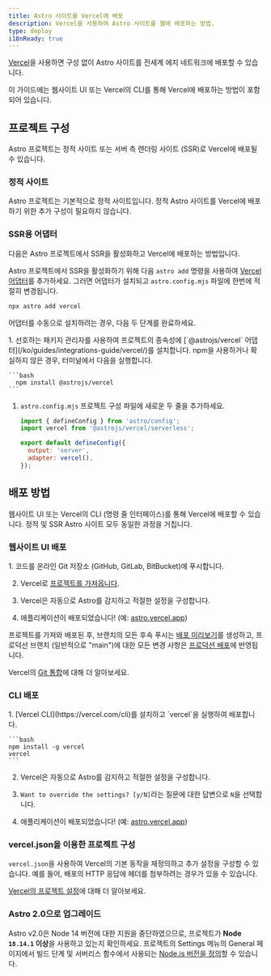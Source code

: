 ```yaml
---
title: Astro 사이트를 Vercel에 배포
description: Vercel을 사용하여 Astro 사이트를 웹에 배포하는 방법.
type: deploy
i18nReady: true
---
```


[Vercel](http://vercel.com/)을 사용하면 구성 없이 Astro 사이트를 전세계 에지 네트워크에 배포할 수 있습니다.

이 가이드에는 웹사이트 UI 또는 Vercel의 CLI를 통해 Vercel에 배포하는 방법이 포함되어 있습니다.

## 프로젝트 구성

Astro 프로젝트는 정적 사이트 또는 서버 측 렌더링 사이트 (SSR)로 Vercel에 배포될 수 있습니다.

### 정적 사이트

Astro 프로젝트는 기본적으로 정적 사이트입니다. 정적 Astro 사이트를 Vercel에 배포하기 위한 추가 구성이 필요하지 않습니다.

### SSR용 어댑터

다음은 Astro 프로젝트에서 SSR을 활성화하고 Vercel에 배포하는 방법입니다.

Astro 프로젝트에서 SSR을 활성화하기 위해 다음 `astro add` 명령을 사용하여 [Vercel 어댑터](/ko/guides/integrations-guide/vercel/)를 추가하세요. 그러면 어댑터가 설치되고 `astro.config.mjs` 파일에 한번에 적절히 변경됩니다.

```bash
npx astro add vercel
```

어댑터를 수동으로 설치하려는 경우, 다음 두 단계를 완료하세요.

<Steps>
1. 선호하는 패키지 관리자를 사용하여 프로젝트의 종속성에 [`@astrojs/vercel` 어댑터](/ko/guides/integrations-guide/vercel/)를 설치합니다. npm을 사용하거나 확실하지 않은 경우, 터미널에서 다음을 실행합니다.

    ```bash
      npm install @astrojs/vercel
    ```

1. `astro.config.mjs` 프로젝트 구성 파일에 새로운 두 줄을 추가하세요.

    ```js title="astro.config.mjs" ins={2, 5-6}
    import { defineConfig } from 'astro/config';
    import vercel from '@astrojs/vercel/serverless';

    export default defineConfig({
      output: 'server',
      adapter: vercel(),
    });
    ```
</Steps>

## 배포 방법

웹사이트 UI 또는 Vercel의 CLI (명령 줄 인터페이스)를 통해 Vercel에 배포할 수 있습니다. 정적 및 SSR Astro 사이트 모두 동일한 과정을 거칩니다.

### 웹사이트 UI 배포

<Steps>
1. 코드를 온라인 Git 저장소 (GitHub, GitLab, BitBucket)에 푸시합니다.

2. Vercel로 [프로젝트를 가져옵니다](https://vercel.com/new).

3. Vercel은 자동으로 Astro를 감지하고 적절한 설정을 구성합니다.

4. 애플리케이션이 배포되었습니다! (예: [astro.vercel.app](https://astro.vercel.app/))
</Steps>

프로젝트를 가져와 배포된 후, 브랜치의 모든 후속 푸시는 [배포 미리보기](https://vercel.com/docs/concepts/deployments/preview-deployments)를 생성하고, 프로덕선 브랜치 (일반적으로 "main")에 대한 모든 변경 사항은 [프로덕션 배포](https://vercel.com/docs/concepts/deployments/environments#production)에 반영됩니다.

<ReadMore>Vercel의 [Git 통합](https://vercel.com/docs/concepts/git)에 대해 더 알아보세요.</ReadMore>


### CLI 배포

<Steps>
1. [Vercel CLI](https://vercel.com/cli)를 설치하고 `vercel`을 실행하여 배포합니다.

    ```bash
    npm install -g vercel
    vercel
    ```

2. Vercel은 자동으로 Astro를 감지하고 적절한 설정을 구성합니다.

3. `Want to override the settings? [y/N]`라는 질문에 대한 답변으로 `N`을 선택합니다.

4. 애플리케이션이 배포되었습니다! (예: [astro.vercel.app](https://astro.vercel.app/))
</Steps>

### vercel.json을 이용한 프로젝트 구성

`vercel.json`을 사용하여 Vercel의 기본 동작을 재정의하고 추가 설정을 구성할 수 있습니다. 예를 들어, 배포의 HTTP 응답에 헤더를 첨부하려는 경우가 있을 수 있습니다.

<ReadMore>[Vercel의 프로젝트 설정](https://vercel.com/docs/project-configuration)에 대해 더 알아보세요.</ReadMore>

### Astro 2.0으로 업그레이드

Astro v2.0은 Node 14 버전에 대한 지원을 중단하였으므로, 프로젝트가 **Node `18.14.1` 이상**을 사용하고 있는지 확인하세요. 프로젝트의 Settings 메뉴의 General 페이지에서 빌드 단계 및 서버리스 함수에서 사용되는 [Node.js 버전을 정의](https://vercel.com/changelog/node-js-version-now-customizable-in-the-project-settings)할 수 있습니다.
